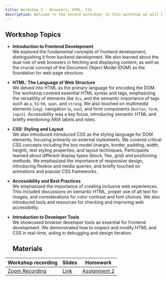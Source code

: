 ```yaml
---
title: Workshop 2 - Browsers, HTML, CSS
description: Welcome to the second workshop! In this workshop we will be going over the role and functions of browsers for rendering of the 'frontend' of web applications. We will also be going over the fundamentals and basics of writing a static webpage using HTML/CSS
---
```


## Workshop Topics

- **Introduction to Frontend Development**  
  We explored the fundamental concepts of frontend development, distinguishing it from backend development. We also learned about the dual role of web browsers in fetching and displaying content, as well as the crucial concept of the Document Object Model (DOM) as the foundation for web page structure.

- **HTML: The Language of Web Structure**  
  We delved into HTML as the primary language for encoding the DOM. The workshop covered essential HTML syntax and tags, emphasizing the versatility of elements like `div`, and the semantic importance of tags such as `p`, `h1`-`h6`, `span`, and `strong`. We also touched on multimedia elements (`img`), navigation (`a`, `nav`), and form components (`button`, `form`, `input`). Accessibility was a key focus, introducing semantic HTML and briefly mentioning ARIA labels and roles.

- **CSS: Styling and Layout**  
  We also introduced introduced CSS as the styling language for DOM elements, focusing primarily on external stylesheets. We covered critical CSS concepts including the box model (margin, border, padding, width, height), text styling properties, and layout techniques. Participants learned about different display types (block, flex, grid) and positioning methods. We emphasized the importance of responsive design, introducing flexbox and media queries, and briefly touched on animations and popular CSS frameworks.

- **Accessibility and Best Practices**  
  We emphasized the importance of creating inclusive web experiences. This included discussions on semantic HTML, proper use of alt text for images, and considerations for color contrast and font choices. We also introduced tools and resources for checking and improving web accessibility.

- **Introduction to Developer Tools**  
  We showcased browser developer tools as essential for frontend development. We demonstrated how to inspect and modify HTML and CSS in real-time, aiding in debugging and design iteration.

  ## Materials

| Workshop recording                                                                                                                                                                              | Slides                                                                                                       | Homework                                          |
| ----------------------------------------------------------------------------------------------------------------------------------------------------------------------------------------------- | ------------------------------------------------------------------------------------------------------------ | ------------------------------------------------- |
| [Zoom Recording](https://northwestern.zoom.us/rec/play/I05_6dFPU6LP4m8VPFfboT8UcB89O8GQnncOjBgJ4xzWx25DnHW4WW7vU-Ea4Dwuiib2vara4HBoJsL2.LMmtlILNj2mfejZ6?autoplay=true&startTime=1728604522000) | [Link](https://docs.google.com/presentation/d/1rPHTwdswLKGQ-4KyiYcvgHn_w_X1_RvQO8AB2MllGZA/edit?usp=sharing) | [Assignment 2](/content/assignments/assignment-2) |
